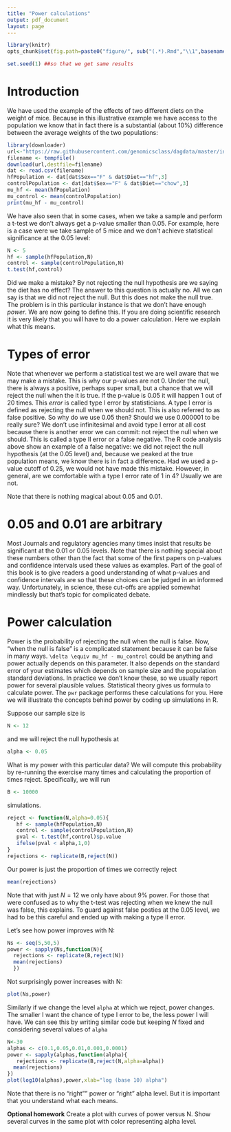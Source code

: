 ```yaml
---
title: "Power calculations"
output: pdf_document
layout: page
---
```


```r
library(knitr)
opts_chunk$set(fig.path=paste0("figure/", sub("(.*).Rmd","\\1",basename(knitr:::knit_concord$get('infile'))), "-"))
```


```r
set.seed(1) ##so that we get same results
```


# Introduction

We have used the example of the effects of two different diets on the weight of mice. Because in this illustrative example we have access to the population we know that in fact there is a substantial (about 10%) difference between the average weights of the two populations:

```r
library(downloader)
url<-"https://raw.githubusercontent.com/genomicsclass/dagdata/master/inst/extdata/mice_pheno.csv"
filename <- tempfile()
download(url,destfile=filename)
dat <- read.csv(filename)
hfPopulation <- dat[dat$Sex=="F" & dat$Diet=="hf",3]
controlPopulation <- dat[dat$Sex=="F" & dat$Diet=="chow",3]
mu_hf <- mean(hfPopulation)
mu_control <- mean(controlPopulation)
print(mu_hf - mu_control)
```

We have also seen that in some cases, when we take a sample and perform a t-test we don't always get a p-value smaller than 0.05. For example, here is a case were we take sample of 5 mice and we don't achieve statistical significance at the 0.05 level:

```r
N <- 5
hf <- sample(hfPopulation,N)
control <- sample(controlPopulation,N)
t.test(hf,control)
```

Did we make a mistake? By not rejecting the null hypothesis are we saying the diet has no effect? The answer to this question is actually no. All we can say is that we did not reject the null. But this does not make the null true. The problem is in this particular instance is that we don't have enough _power_. We are now going to define this. If you are doing scientific research it is very likely that you will have to do a power calculation. Here we explain what this means.


# Types of error

Note that whenever we perform a statistical test we are well aware that we may make a mistake. This is why our p-values are not 0. Under the null, there is always a positive, perhaps super small, but a chance that we will reject the null when the it is true. If the p-value is 0.05 it will happen 1 out of 20 times. This _error_ is called type I error by statisticians. A type I error is defined as rejecting the null when we should not. This is also referred to as false positive. So why do we use 0.05 then? Should we use 0.000001 to be really sure? We don't use infinitesimal and avoid type I error at all cost because there is another error we can commit: not reject the null when we should. This is called a type II error or a false negative. The R code analysis above show an example of a false negative: we did not reject the null hypothesis (at the 0.05 level) and, because we peaked at the true population means, we know there is in fact a difference. Had we used a p-value cutoff of 0.25, we would not have made this mistake. However, in general, are we comfortable with a type I error rate of 1 in 4? Usually we are not. 

Note that there is nothing magical about 0.05 and 0.01. 

# 0.05 and 0.01 are arbitrary

Most Journals and regulatory agencies many times insist that results be significant at the 0.01 or 0.05 levels. Note that there is nothing special about these numbers other than the fact that some of the first papers on p-values and confidence intervals used these values as examples. Part of the goal of this book is to give readers a good understanding of what p-values and confidence intervals are so that these choices can be judged in an informed way. Unfortunately, in science,  these cut-offs are applied somewhat mindlessly but that's topic for complicated debate.


# Power calculation

Power is the probability of rejecting the null when the null is false. Now, "when the null is false" is a complicated statement because it can be false in many ways. `\delta \equiv mu_hf - mu_control` could be anything and power actually depends on this parameter. It also depends on the standard error of your estimates which depends on sample size and the population standard deviations. In practice we don't know these, so we usually report power for several plausible values. Statistical theory gives us formula to calculate power. The `pwr` package performs these calculations for you. Here we will illustrate the concepts behind power by coding up simulations in R.

Suppose our sample size is 

```r
N <- 12
```

and we will reject the null hypothesis at

```r
alpha <- 0.05
```

What is my power with this particular data? We will compute this probability by re-running the exercise many times and calculating the proportion of times reject. Specifically, we will run 
```r
B <- 10000
```
simulations.

```r
reject <- function(N,alpha=0.05){
   hf <- sample(hfPopulation,N) 
   control <- sample(controlPopulation,N)
   pval <- t.test(hf,control)$p.value
   ifelse(pval < alpha,1,0)
}
rejections <- replicate(B,reject(N))
```
Our power is just the proportion of times we correctly reject
```r
mean(rejections)
```
Note that with just $N=12$ we only have about 9% power. For those that were confused as to why the t-test was rejecting when we knew the null was false, this explains. To guard against false posties at the 0.05 level, we had to be this careful and ended up with making a type II error.

Let's see how power improves with N:
```r
Ns <- seq(5,50,5)
power <- sapply(Ns,function(N){
  rejections <- replicate(B,reject(N))
  mean(rejections)
  })
```
Not surprisingly power increases with N:
```r
plot(Ns,power)
```

Similarly if we change the level `alpha` at which we reject, power changes. The smaller I want the chance of type I error to be, the less power I will have. We can see this by writing similar code but keeping $N$ fixed and considering several values of `alpha`

```r
N<-30
alphas <- c(0.1,0.05,0.01,0.001,0.0001)
power <- sapply(alphas,function(alpha){
   rejections <- replicate(B,reject(N,alpha=alpha))
  mean(rejections)
})
plot(log10(alphas),power,xlab="log (base 10) alpha")
```

Note that there is no "right"" power or "right" alpha level. But it is important that you understand what each means.

<b>Optional homework</b> Create a plot with curves of power versus N. Show several curves in the same plot with color representing alpha level.




